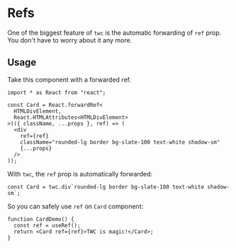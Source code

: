 # Refs

One of the biggest feature of `twc` is the automatic forwarding of `ref` prop. You don't have to worry about it any more.

## Usage

Take this component with a forwarded ref.

```tsx /React.forwardRef/
import * as React from "react";

const Card = React.forwardRef<
  HTMLDivElement,
  React.HTMLAttributes<HTMLDivElement>
>(({ className, ...props }, ref) => (
  <div
    ref={ref}
    className="rounded-lg border bg-slate-100 text-white shadow-sm"
    {...props}
  />
));
```

With `twc`, the `ref` prop is automatically forwarded:

```tsx
const Card = twc.div`rounded-lg border bg-slate-100 text-white shadow-sm`;
```

So you can safely use `ref` on `Card` component:

```tsx /ref/
function CardDemo() {
  const ref = useRef();
  return <Card ref={ref}>TWC is magic!</Card>;
}
```
